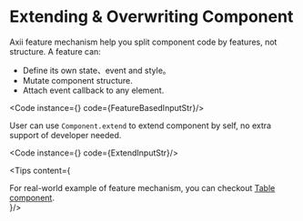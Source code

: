 
# Extending & Overwriting Component

Axii feature mechanism help you split component code by features, not structure.
A feature can:
 - Define its own state、event and style。
 - Mutate component structure.
 - Attach event callback to any element.

<Code instance={<FeatureBasedInput />} code={FeatureBasedInputStr}/>

User can use `Component.extend` to extend component by self, no extra support of developer needed.

<Code instance={<ExtendInput />} code={ExtendInputStr}/>

<Tips content={<div><span>For real-world example of feature mechanism, you can checkout </span><a href="https://github.com/ariesate/engine/blob/master/packages/axii-components/src/table">Table component</a>.</div>}/>